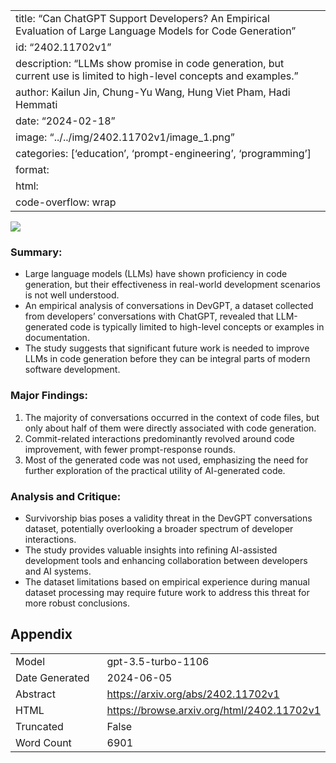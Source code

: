
---
title: "Can ChatGPT Support Developers? An Empirical Evaluation of Large Language Models for Code Generation"
id: "2402.11702v1"
description: "LLMs show promise in code generation, but current use is limited to high-level concepts and examples."
author: Kailun Jin, Chung-Yu Wang, Hung Viet Pham, Hadi Hemmati
date: "2024-02-18"
image: "../../img/2402.11702v1/image_1.png"
categories: ['education', 'prompt-engineering', 'programming']
format:
  html:
    code-overflow: wrap
---

![](../../img/2402.11702v1/image_1.png)

### **Summary:**
- Large language models (LLMs) have shown proficiency in code generation, but their effectiveness in real-world development scenarios is not well understood.
- An empirical analysis of conversations in DevGPT, a dataset collected from developers' conversations with ChatGPT, revealed that LLM-generated code is typically limited to high-level concepts or examples in documentation.
- The study suggests that significant future work is needed to improve LLMs in code generation before they can be integral parts of modern software development.

### **Major Findings:**
1. The majority of conversations occurred in the context of code files, but only about half of them were directly associated with code generation.
2. Commit-related interactions predominantly revolved around code improvement, with fewer prompt-response rounds.
3. Most of the generated code was not used, emphasizing the need for further exploration of the practical utility of AI-generated code.

### **Analysis and Critique:**
- Survivorship bias poses a validity threat in the DevGPT conversations dataset, potentially overlooking a broader spectrum of developer interactions.
- The study provides valuable insights into refining AI-assisted development tools and enhancing collaboration between developers and AI systems.
- The dataset limitations based on empirical experience during manual dataset processing may require future work to address this threat for more robust conclusions.

## Appendix

|          |          |
|----------|----------|
| Model     | gpt-3.5-turbo-1106       |
| Date Generated     | 2024-06-05       |
| Abstract | [https://arxiv.org/abs/2402.11702v1](https://arxiv.org/abs/2402.11702v1)        |
| HTML     | [https://browse.arxiv.org/html/2402.11702v1](https://browse.arxiv.org/html/2402.11702v1)       |
| Truncated       | False       |
| Word Count       | 6901       |